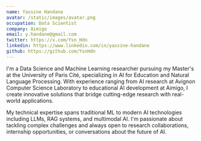 ```yaml
---
name: Yassine Handane
avatar: /static/images/avatar.png
occupation: Data Scientist
company: Aimigo
email: y.handane@gmail.com
twitter: https://x.com/Ysn_Hdn
linkedin: https://www.linkedin.com/in/yassine-handane
github: https://github.com/YsnHdn
---
```


I'm a Data Science and Machine Learning researcher pursuing my Master's at the University of Paris Cité, specializing in AI for Education and Natural Language Processing. With experience ranging from AI research at Avignon Computer Science Laboratory to educational AI development at Aimigo, I create innovative solutions that bridge cutting-edge research with real-world applications.

My technical expertise spans traditional ML to modern AI technologies including LLMs, RAG systems, and multimodal AI. I'm passionate about tackling complex challenges and always open to research collaborations, internship opportunities, or conversations about the future of AI.